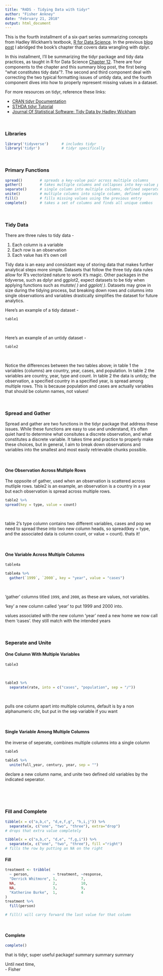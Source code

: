 ```yaml
---
title: "R4DS - Tidying Data with tidyr"
author: "Fisher Ankney"
date: "February 21, 2018"
output: html_document
---
```


This is the fourth installment of a six-part series summarizing concepts from Hadley Wickham's textbook, [R for Data Science](http://r4ds.had.co.nz/). In the previous [blog post](link) I abridged the book’s chapter that covers data wrangling with dplyr. 

In this installment, I'll be summarizing the tidyr package and tidy data practices, as taught in R for Data Science [Chapter 12](http://r4ds.had.co.nz/tidy-data.html). There are four components to the chapter and this summary blog post, the first being "what constitutes tidy data"?. The second and third component deal with correcting the two typical formatting issues of untidy data, and the fourth component dives into how to properly represent missing values in a dataset. 

For more resources on tidyr, reference these links:

- [CRAN tidyr Documentation](https://cran.r-project.org/web/packages/tidyr/tidyr.pdf)
- [STHDA tidyr Tutorial](http://www.sthda.com/english/wiki/tidyr-crucial-step-reshaping-data-with-r-for-easier-analyses)
- [Journal Of Statistical Software: Tidy Data by Hadley Wickham](http://vita.had.co.nz/papers/tidy-data.pdf)

<br  />

### Libraries
```r
library('tidyverse')      # includes tidyr
library('tidyr')          # tidyr specifically
```

<br  />

### Primary Functions

```r
spread()        # spreads a key-value pair across multiple columns
gather()        # takes multiple columns and collapses into key-value pairs
separate()      # single column into multiple columns, defined seperator
unite()         # multiple columns into single column, defined seperator
fill()          # fills missing values using the previous entry
complete()      # takes a set of columns and finds all unique combos
```

<br  />

### Tidy Data

There are three rules to tidy data -

1. Each column is a variable <br  />
2. Each row is an observation <br  />
3. Each value has it's own cell <br  />

<insert tidy data image here> 

Tidy data is an easy and consistant way of storing data that makes further analytical steps more simple. Datasets that follow the three tidy data rules allow for R's vectorized nature to work it's magic. Other packages in the tidyverse, such as dplyr and ggplot2, expect datasets to be tidy when applying functions such as *mutate( )* and *ggplot( )*. Datasets may grow in size during the tidying process, but breaking down rows and columns into single observations and variables drastically simplifies the dataset for future analytics.

Here's an example of a tidy dataset - 

```r
table1
```

<br  />

Here's an example of an untidy dataset - 

```r
table2
```

<br  />

Notice the differences between the two tables above; in table 1 the variables (columns) are country, year, cases, and population. In table 2 the variables are country, year, type and count. In table 2 the data is untidy; the observation, a specified country in a specified year, is spread among multiple rows. This is because population and cases are actually variables that should be column names, not values! 

<br  /> 

### Spread and Gather

Spread and gather are two functions in the tidyr package that address these issues. While these functions are easy to use and understand, it's often quiet hard to determine what consitutes a discrete observation, and what constitutes a discrete variable. It takes time and practice to properly make these choices, but in general, I aim to break down observations and variables into the smallest and most easily retrievable chunks possible. 

<br  />

#### One Observation Across Multiple Rows

The oppsoite of gather, used when an observation is scattered across mutliple rows. table2 is an example, an observation is a country in a year but each observation is spread across multiple rows. 

```r
table2 %>%
spread(key = type, value = count)
```

<br  /> 

table 2's type column contains two different variables, cases and pop
we need to spread these into two new column heads, so spread(key = type, 
and the associated data is column count, or value = count). thats it!


<br  />

#### One Variable Across Multiple Columns

```r
table4a
```



```r
table4a %>% 
  gather(`1999`, `2000`, key = "year", value = "cases")
```

<br  />

'gather' columns titled `1999`, and `2000`, as these are values, 
not variables. 

'key' a new column called 'year' to put 1999 and 2000 into. 

values associated with the new column 'year' need a new home
we now call them 'cases'. they still match with the intended years 


<br  />


### Seperate and Unite 

#### One Column With Multiple Variables

```r
table3
```

<br  />

```r
table3 %>%
  separate(rate, into = c("cases", "population", sep = "/"))
```

<br  />

pulls one column apart into multiple columns, default is by a 
non alphanumeric chr, but put in the sep variable if you want 

<br  />

#### Single Variable Among Multiple Columns 

the inverse of seperate, combines multiple columns into a single column

```r
table5
```


```r
table5 %>%
  unite(full_year, century, year, sep = "")

```

declare a new column name, and unite two defined old variables by 
the indicated seperator. 



<br  />
<br  />
<br  />



### Fill and Complete 

```r
tibble(x = c("a,b,c", "d,e,f,g", "h,i,j")) %>% 
  separate(x, c("one", "two", "three"), extra="drop")
# drops that extra value completely 

tibble(x = c("a,b,c", "d,e", "f,g,i")) %>% 
  separate(x, c("one", "two", "three"), fill ="right")
# fills the row by putting an NA on the right 
```


#### Fill 

```r
treatment <- tribble(
  ~ person,           ~ treatment, ~response,
  "Derrick Whitmore", 1,           7,
  NA,                 2,           10,
  NA,                 3,           9,
  "Katherine Burke",  1,           4
)
treatment %>% 
  fill(person)

# fill() will carry forward the last value for that column
```

<br  />

#### Complete 
```r
complete()
```




that is tidyr, super useful package! summary summary summary

Until next time, <br  />
\- Fisher